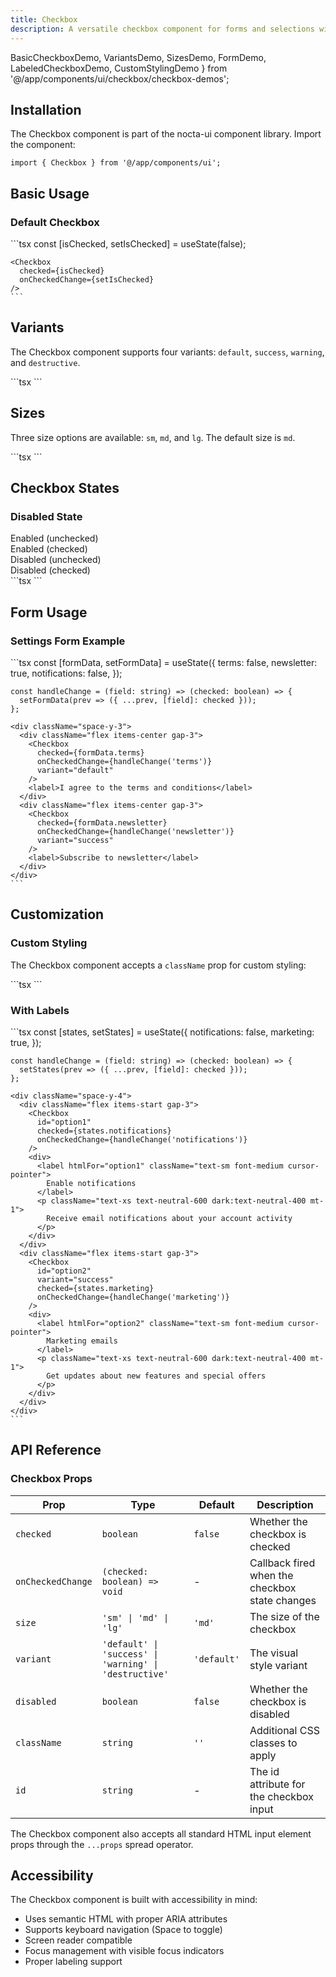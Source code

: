 ```yaml
---
title: Checkbox
description: A versatile checkbox component for forms and selections with multiple variants, sizes and dark mode support
---
```


  BasicCheckboxDemo, 
  VariantsDemo, 
  SizesDemo, 
  FormDemo,
  LabeledCheckboxDemo,
  CustomStylingDemo
} from '@/app/components/ui/checkbox/checkbox-demos';

## Installation

The Checkbox component is part of the nocta-ui component library. Import the component:

```tsx
import { Checkbox } from '@/app/components/ui';
```

## Basic Usage

### Default Checkbox

<DocsTabs defaultValue="preview">
  <DocsTab value="preview" title="Preview">
    <div className="my-6">
      <BasicCheckboxDemo />
    </div>
  </DocsTab>
  <DocsTab value="code" title="Code">
    ```tsx
    const [isChecked, setIsChecked] = useState(false);
    
    <Checkbox 
      checked={isChecked} 
      onCheckedChange={setIsChecked} 
    />
    ```
  </DocsTab>
</DocsTabs>

## Variants

The Checkbox component supports four variants: `default`, `success`, `warning`, and `destructive`.

<DocsTabs defaultValue="preview">
  <DocsTab value="preview" title="Preview">
    <div className="my-6">
      <VariantsDemo />
    </div>
  </DocsTab>
  <DocsTab value="code" title="Code">
    ```tsx
    <Checkbox variant="default" checked={true} />
    <Checkbox variant="success" checked={true} />
    <Checkbox variant="warning" checked={true} />
    <Checkbox variant="destructive" checked={true} />
    ```
  </DocsTab>
</DocsTabs>

## Sizes

Three size options are available: `sm`, `md`, and `lg`. The default size is `md`.

<DocsTabs defaultValue="preview">
  <DocsTab value="preview" title="Preview">
    <div className="my-6">
      <SizesDemo />
    </div>
  </DocsTab>
  <DocsTab value="code" title="Code">
    ```tsx
    <Checkbox size="sm" checked={true} />
    <Checkbox size="md" checked={true} />
    <Checkbox size="lg" checked={true} />
    ```
  </DocsTab>
</DocsTabs>

## Checkbox States

### Disabled State

<DocsTabs defaultValue="preview">
  <DocsTab value="preview" title="Preview">
    <div className="my-6 space-y-4">
      <div className="flex items-center gap-3">
        <Checkbox disabled={false} />
        <span className="text-sm">Enabled (unchecked)</span>
      </div>
      <div className="flex items-center gap-3">
        <Checkbox checked={true} disabled={false} />
        <span className="text-sm">Enabled (checked)</span>
      </div>
      <div className="flex items-center gap-3">
        <Checkbox disabled={true} />
        <span className="text-sm">Disabled (unchecked)</span>
      </div>
      <div className="flex items-center gap-3">
        <Checkbox checked={true} disabled={true} />
        <span className="text-sm">Disabled (checked)</span>
      </div>
    </div>
  </DocsTab>
  <DocsTab value="code" title="Code">
    ```tsx
    <Checkbox disabled={false} />
    <Checkbox checked={true} disabled={false} />
    <Checkbox disabled={true} />
    <Checkbox checked={true} disabled={true} />
    ```
  </DocsTab>
</DocsTabs>

## Form Usage

### Settings Form Example

<DocsTabs defaultValue="preview">
  <DocsTab value="preview" title="Preview">
    <div className="my-6">
      <FormDemo />
    </div>
  </DocsTab>
  <DocsTab value="code" title="Code">
    ```tsx
    const [formData, setFormData] = useState({
      terms: false,
      newsletter: true,
      notifications: false,
    });

    const handleChange = (field: string) => (checked: boolean) => {
      setFormData(prev => ({ ...prev, [field]: checked }));
    };

    <div className="space-y-3">
      <div className="flex items-center gap-3">
        <Checkbox 
          checked={formData.terms} 
          onCheckedChange={handleChange('terms')}
          variant="default"
        />
        <label>I agree to the terms and conditions</label>
      </div>
      <div className="flex items-center gap-3">
        <Checkbox 
          checked={formData.newsletter} 
          onCheckedChange={handleChange('newsletter')}
          variant="success"
        />
        <label>Subscribe to newsletter</label>
      </div>
    </div>
    ```
  </DocsTab>
</DocsTabs>

## Customization

### Custom Styling

The Checkbox component accepts a `className` prop for custom styling:

<DocsTabs defaultValue="preview">
  <DocsTab value="preview" title="Preview">
    <div className="my-6">
      <CustomStylingDemo />
    </div>
  </DocsTab>
  <DocsTab value="code" title="Code">
    ```tsx
    <Checkbox className="scale-125" checked={true} />
    <Checkbox className="rounded-full" checked={true} />
    <Checkbox className="shadow-lg" checked={false} />
    ```
  </DocsTab>
</DocsTabs>

### With Labels

<DocsTabs defaultValue="preview">
  <DocsTab value="preview" title="Preview">
    <div className="my-6">
      <LabeledCheckboxDemo />
    </div>
  </DocsTab>
  <DocsTab value="code" title="Code">
    ```tsx
    const [states, setStates] = useState({
      notifications: false,
      marketing: true,
    });

    const handleChange = (field: string) => (checked: boolean) => {
      setStates(prev => ({ ...prev, [field]: checked }));
    };

    <div className="space-y-4">
      <div className="flex items-start gap-3">
        <Checkbox 
          id="option1" 
          checked={states.notifications}
          onCheckedChange={handleChange('notifications')}
        />
        <div>
          <label htmlFor="option1" className="text-sm font-medium cursor-pointer">
            Enable notifications
          </label>
          <p className="text-xs text-neutral-600 dark:text-neutral-400 mt-1">
            Receive email notifications about your account activity
          </p>
        </div>
      </div>
      <div className="flex items-start gap-3">
        <Checkbox 
          id="option2" 
          variant="success" 
          checked={states.marketing}
          onCheckedChange={handleChange('marketing')}
        />
        <div>
          <label htmlFor="option2" className="text-sm font-medium cursor-pointer">
            Marketing emails
          </label>
          <p className="text-xs text-neutral-600 dark:text-neutral-400 mt-1">
            Get updates about new features and special offers
          </p>
        </div>
      </div>
    </div>
    ```
  </DocsTab>
</DocsTabs>

## API Reference

### Checkbox Props

| Prop | Type | Default | Description |
|------|------|---------|-------------|
| `checked` | `boolean` | `false` | Whether the checkbox is checked |
| `onCheckedChange` | `(checked: boolean) => void` | - | Callback fired when the checkbox state changes |
| `size` | `'sm' \| 'md' \| 'lg'` | `'md'` | The size of the checkbox |
| `variant` | `'default' \| 'success' \| 'warning' \| 'destructive'` | `'default'` | The visual style variant |
| `disabled` | `boolean` | `false` | Whether the checkbox is disabled |
| `className` | `string` | `''` | Additional CSS classes to apply |
| `id` | `string` | - | The id attribute for the checkbox input |

The Checkbox component also accepts all standard HTML input element props through the `...props` spread operator.

## Accessibility

The Checkbox component is built with accessibility in mind:

- Uses semantic HTML with proper ARIA attributes
- Supports keyboard navigation (Space to toggle)
- Screen reader compatible
- Focus management with visible focus indicators
- Proper labeling support